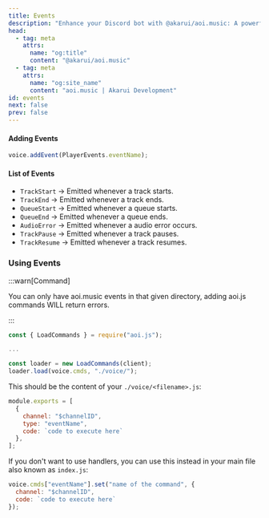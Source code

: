 ```yaml
---
title: Events
description: "Enhance your Discord bot with @akarui/aoi.music: A powerful TypeScript-based JavaScript library for music operations in aoi.js."
head:
  - tag: meta
    attrs:
      name: "og:title"
      content: "@akarui/aoi.music"
  - tag: meta
    attrs:
      name: "og:site_name"
      content: "aoi.music | Akarui Development"
id: events
next: false
prev: false
---
```


#### Adding Events

```js
voice.addEvent(PlayerEvents.eventName);
```

#### List of Events

- `TrackStart` &rarr; Emitted whenever a track starts.
- `TrackEnd` &rarr; Emitted whenever a track ends.
- `QueueStart` &rarr; Emitted whenever a queue starts.
- `QueueEnd` &rarr; Emitted whenever a queue ends.
- `AudioError` &rarr; Emitted whenever a audio error occurs.
- `TrackPause` &rarr; Emitted whenever a track pauses.
- `TrackResume` &rarr; Emitted whenever a track resumes.

### Using Events

:::warn[Command]

You can only have aoi.music events in that given directory, adding aoi.js commands WILL return errors.

:::

```js
const { LoadCommands } = require("aoi.js");

...

const loader = new LoadCommands(client);
loader.load(voice.cmds, "./voice/");
```

This should be the content of your `./voice/<filename>.js`:

```js
module.exports = [
  {
    channel: "$channelID",
    type: "eventName",
    code: `code to execute here`
  },
];
```

If you don't want to use handlers, you can use this instead in your main file also known as `index.js`:

```js
voice.cmds["eventName"].set("name of the command", {
  channel: "$channelID",
  code: `code to execute here`
});
```
